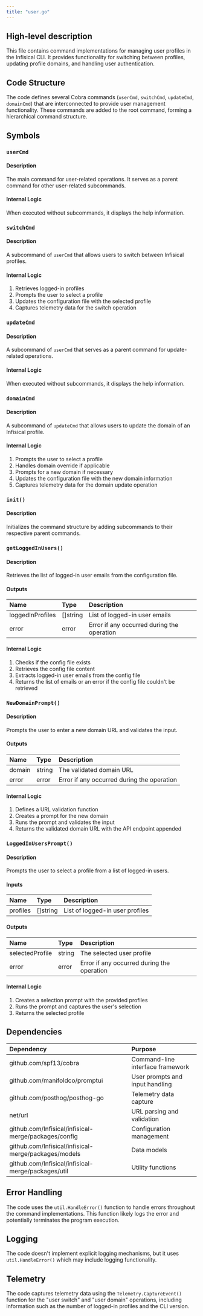 ```yaml
---
title: "user.go"
---
```


## High-level description
This file contains command implementations for managing user profiles in the Infisical CLI. It provides functionality for switching between profiles, updating profile domains, and handling user authentication.

## Code Structure
The code defines several Cobra commands (`userCmd`, `switchCmd`, `updateCmd`, `domainCmd`) that are interconnected to provide user management functionality. These commands are added to the root command, forming a hierarchical command structure.

## Symbols

### `userCmd`
#### Description
The main command for user-related operations. It serves as a parent command for other user-related subcommands.

#### Internal Logic
When executed without subcommands, it displays the help information.

### `switchCmd`
#### Description
A subcommand of `userCmd` that allows users to switch between Infisical profiles.

#### Internal Logic
1. Retrieves logged-in profiles
2. Prompts the user to select a profile
3. Updates the configuration file with the selected profile
4. Captures telemetry data for the switch operation

### `updateCmd`
#### Description
A subcommand of `userCmd` that serves as a parent command for update-related operations.

#### Internal Logic
When executed without subcommands, it displays the help information.

### `domainCmd`
#### Description
A subcommand of `updateCmd` that allows users to update the domain of an Infisical profile.

#### Internal Logic
1. Prompts the user to select a profile
2. Handles domain override if applicable
3. Prompts for a new domain if necessary
4. Updates the configuration file with the new domain information
5. Captures telemetry data for the domain update operation

### `init()`
#### Description
Initializes the command structure by adding subcommands to their respective parent commands.

### `getLoggedInUsers()`
#### Description
Retrieves the list of logged-in user emails from the configuration file.

#### Outputs
| Name | Type | Description |
|:-----|:-----|:------------|
| loggedInProfiles | []string | List of logged-in user emails |
| error | error | Error if any occurred during the operation |

#### Internal Logic
1. Checks if the config file exists
2. Retrieves the config file content
3. Extracts logged-in user emails from the config file
4. Returns the list of emails or an error if the config file couldn't be retrieved

### `NewDomainPrompt()`
#### Description
Prompts the user to enter a new domain URL and validates the input.

#### Outputs
| Name | Type | Description |
|:-----|:-----|:------------|
| domain | string | The validated domain URL |
| error | error | Error if any occurred during the operation |

#### Internal Logic
1. Defines a URL validation function
2. Creates a prompt for the new domain
3. Runs the prompt and validates the input
4. Returns the validated domain URL with the API endpoint appended

### `LoggedInUsersPrompt()`
#### Description
Prompts the user to select a profile from a list of logged-in users.

#### Inputs
| Name | Type | Description |
|:-----|:-----|:------------|
| profiles | []string | List of logged-in user profiles |

#### Outputs
| Name | Type | Description |
|:-----|:-----|:------------|
| selectedProfile | string | The selected user profile |
| error | error | Error if any occurred during the operation |

#### Internal Logic
1. Creates a selection prompt with the provided profiles
2. Runs the prompt and captures the user's selection
3. Returns the selected profile

## Dependencies
| Dependency | Purpose |
|:-----------|:--------|
| github.com/spf13/cobra | Command-line interface framework |
| github.com/manifoldco/promptui | User prompts and input handling |
| github.com/posthog/posthog-go | Telemetry data capture |
| net/url | URL parsing and validation |
| github.com/Infisical/infisical-merge/packages/config | Configuration management |
| github.com/Infisical/infisical-merge/packages/models | Data models |
| github.com/Infisical/infisical-merge/packages/util | Utility functions |

## Error Handling
The code uses the `util.HandleError()` function to handle errors throughout the command implementations. This function likely logs the error and potentially terminates the program execution.

## Logging
The code doesn't implement explicit logging mechanisms, but it uses `util.HandleError()` which may include logging functionality.

## Telemetry
The code captures telemetry data using the `Telemetry.CaptureEvent()` function for the "user switch" and "user domain" operations, including information such as the number of logged-in profiles and the CLI version.